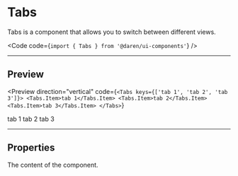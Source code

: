 
# Tabs

Tabs is a component that allows you to switch between different views.

<Code code={`import { Tabs } from '@daren/ui-components'`} />

---

## Preview

<Preview
  direction="vertical"
  code={`<Tabs keys={['tab 1', 'tab 2', 'tab 3']}>
  <Tabs.Item>tab 1</Tabs.Item>
  <Tabs.Item>tab 2</Tabs.Item>
  <Tabs.Item>tab 3</Tabs.Item>
</Tabs>`}
>
  <div className="p-8">
    <Tabs keys={['tab 1', 'tab 2', 'tab 3']}>
      <Tabs.Item>tab 1</Tabs.Item>
      <Tabs.Item>tab 2</Tabs.Item>
      <Tabs.Item>tab 3</Tabs.Item>
    </Tabs>
  </div>
</Preview>

---

## Properties

<Properties>
  <Property name="children" type="[React.ReactNode, Tabs.Item]" required>
    The content of the component.
  </Property>
</Properties>
